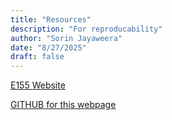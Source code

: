 ```yaml
---
title: "Resources"
description: "For reproducability"
author: "Sorin Jayaweera"
date: "8/27/2025"
draft: false
---
```


[E155 Website](https://hmc-e155.github.io/)

[GITHUB for this webpage](https://github.com/Sorin-Jayaweera/E155)